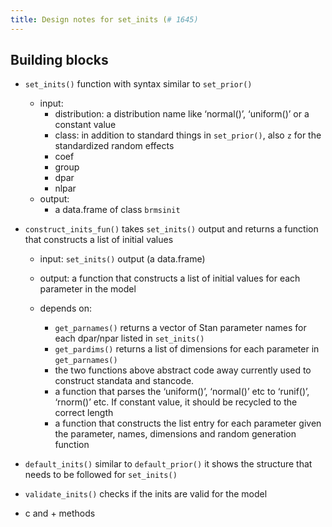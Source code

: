 ```yaml
---
title: Design notes for set_inits (# 1645)
---
```



## Building blocks

- `set_inits()` function with syntax similar to `set_prior()`
   - input:
     - distribution: a distribution name like 'normal()', 'uniform()' or a constant value 
     - class: in addition to standard things in `set_prior()`, also `z` for the standardized random effects
     - coef
     - group
     - dpar
     - nlpar
   - output: 
     - a data.frame of class `brmsinit`
     
- `construct_inits_fun()` takes `set_inits()` output and returns a function that constructs a list of initial values

   - input: `set_inits()` output (a data.frame)
   - output: a function that constructs a list of initial values for each parameter in the model
   - depends on:
   
      - `get_parnames()` returns a vector of Stan parameter names for each dpar/npar listed in `set_inits()` 
      - `get_pardims()` returns a list of dimensions for each parameter in `get_parnames()`
      - the two functions above abstract code away currently used to construct standata and stancode. 
      - a function that parses the 'uniform()', 'normal()' etc to 'runif()', 'rnorm()' etc. If constant value, it should be recycled to the correct length
      - a function that constructs the list entry for each parameter given the parameter, names, dimensions and random generation function
   
- `default_inits()` similar to `default_prior()` it shows the structure that needs to be followed for `set_inits()`

- `validate_inits()` checks if the inits are valid for the model
- c and + methods
